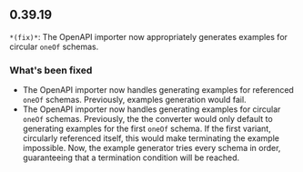 ## 0.39.19
`*(fix)*`: The OpenAPI importer now appropriately generates examples for circular `oneOf` schemas.

### What's been fixed
- The OpenAPI importer now handles generating examples for referenced `oneOf` schemas. Previously, examples generation would fail.
- The OpenAPI importer now handles generating examples for circular `oneOf` schemas. Previously, the
the converter would only default to generating examples for the first `oneOf` schema. If the first variant,
circularly referenced itself, this would make terminating the example impossible.
Now, the example generator tries every schema in order, guaranteeing that a termination condition will be
reached.


